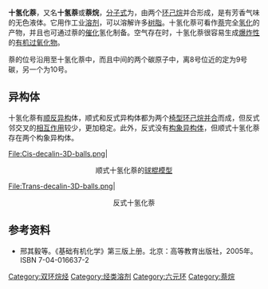 {{Chembox
| Name = 十氢化萘
| ImageFile = Decahydronaphthalene.svg
<!-- | ImageSize = 250px -->
| ImageName = 十氢化萘
| IUPACName = 1,2,3,4,4a,5,6,7,8,8a-<br />decahydronaphthalene
| OtherNames = 双环[4.4.0]癸烷<br />十氢萘
| Section1 = {{Chembox Identifiers
| CASNo = 91-17-8
| CASNo_Ref = {{cascite|correct|CAS}}
| SMILES  =  C1CCC2CCCCC2C1
| ChEBI_Ref = {{ebicite|correct|EBI}}
| ChEBI = 38853
| ChemSpiderID_Ref = {{chemspidercite|correct|chemspider}}
| ChemSpiderID = 6777
| InChI = 1/C10H18/c1-2-6-10-8-4-3-7-9(10)5-1/h9-10H,1-8H2
| InChIKey = NNBZCPXTIHJBJL-UHFFFAOYAH
| StdInChI_Ref = {{stdinchicite|correct|chemspider}}
| StdInChI = 1S/C10H18/c1-2-6-10-8-4-3-7-9(10)5-1/h9-10H,1-8H2
| StdInChIKey_Ref = {{stdinchicite|correct|chemspider}}
| StdInChIKey = NNBZCPXTIHJBJL-UHFFFAOYSA-N
}}
| Section2 = {{Chembox Properties
| Formula = C<sub>10</sub>H<sub>18</sub>
| MolarMass = 138.25
| Appearance = 无色清澈液体
| Density = 0.896 g/cm³
| Refractive index = 1.481
| Solubility = 不可溶
| MeltingPt = 外消旋: −40 °C (−40 °F)<br />反式: −31 °C (−23 °F)<br />顺式: −43 °C (−45 °F)
| BoilingPt = 反式: 187 °C (369 °F)<br />顺式: 196 °C (384 °F)
  }}
| Section7 = {{Chembox Hazards
| ExternalMSDS = [http://www.jtbaker.com/msds/englishhtml/d0064.htm 十氢化萘的MSDS]
| FlashPt = 57 °C
| Autoignition = 250 °C
  }}
| Section8 = {{Chembox Related
| OtherAnions =
| OtherCations =
| OtherFunctn =
| Function =
| OtherCpds = [[四氢化萘|四氢化萘]]、[[萘|萘]]}}
}}
'''十氢化萘'''，又名'''十氢萘'''或'''萘烷'''，[[分子式|分子式]]为{{化學式|碳|10|氫|18}}，由两个[[环己烷|环己烷]]并合形成，是有芳香气味的无色液体。它用作工业[[溶剂|溶剂]]，可以溶解许多[[树脂|树脂]]。十氢化萘可看作[[萘|萘]]完全[[氢化|氢化]]的产物，并且也可通过萘的[[催化|催化]]氢化制备。空气存在时，十氢化萘很容易生成[[爆炸性|爆炸性]]的[[有机过氧化物|有机过氧化物]]。

萘的位号沿用至十氢化萘中，而且中间的两个碳原子中，离8号位近的定为9号碳，另一个为10号。

== 异构体 ==

十氢化萘有[[顺反异构|顺反异构]]体，顺式和反式异构体都为两个[[环己烷构象|椅型环己烷并合]]而成，但反式邻交叉的[[空间相互作用|相互作用]]较少，更加稳定。此外，反式没有[[构象异构体|构象异构体]]，但顺式十氢化萘存在两个构象异构体。

<gallery>
<!-- 檔案不存在 File:Cis-trans isomerism of Decahydronaphthalene.svg|<center>反式（左）与顺式（右）十氢化萘</center> -->
File:Cis-decalin-3D-balls.png|<center>顺式十氢化萘的[[球棍模型|球棍模型]]</center>
File:Trans-decalin-3D-balls.png|<center>反式十氢化萘</center>
</gallery>

== 参考资料 ==
{{Reflist|}}

* 邢其毅等。《基础有机化学》第三版上册。北京：高等教育出版社，2005年。ISBN 7-04-016637-2

{{环状化合物}}

{{Authority control}}
[[Category:双环烷烃|Category:双环烷烃]]
[[Category:烃类溶剂|Category:烃类溶剂]]
[[Category:六元环|Category:六元环]]
[[Category:萘烷|Category:萘烷]]